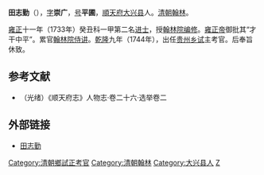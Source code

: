 '''田志勤'''（{{bd|？||？|}}），[[表字|字]]'''崇广'''，[[号|号]]'''平圃'''，[[順天府|順天府]][[大兴县_(金朝)|大兴县]]人。[[清朝|清朝]][[翰林|翰林]]。

[[雍正|雍正]]十一年（1733年）癸丑科一甲第二名[[进士|进士]]，授[[翰林院编修|翰林院编修]]。[[雍正帝|雍正帝]]御批其“才干中平”。累官[[翰林院侍讲|翰林院侍讲]]。[[乾隆|乾隆]]九年（1744年），出任[[贵州|贵州]][[乡试|乡试]]主考官。后奉旨休致。

==参考文献==
*（光绪）《顺天府志》人物志·卷二十六·选举卷二

==外部链接==
*[http://www.bjdclib.com/subdb/exam/examperson/200908/t20090819_22680.html 田志勤] {{Wayback|url=http://www.bjdclib.com/subdb/exam/examperson/200908/t20090819_22680.html |date=20160305005512 }}

{{清朝官员小作品}}
{{雍正十一年癸丑科殿試金榜}}
{{DEFAULTSORT:Tian田}}
[[Category:清朝鄉試正考官|Category:清朝鄉試正考官]]
[[Category:清朝翰林|Category:清朝翰林]]
[[Category:大兴县人|Category:大兴县人]]
[[Category:田姓|Z]]